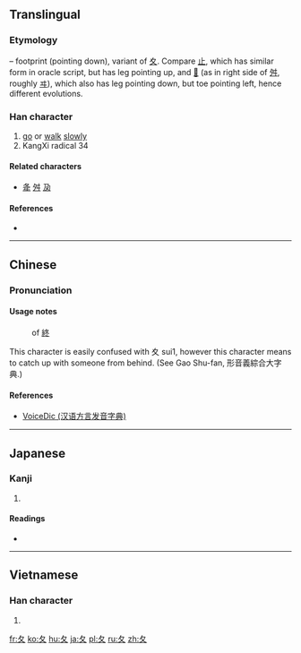 {{also|攵|夊}}
==Translingual==
{{stroke order|type=animate}}

===Etymology===
{{Han etyl}}
{{liushu|p}} – footprint (pointing down), variant of [[夊]]. Compare [[止]], which has similar form in oracle script, but has leg pointing up, and [[𡕒]] (as in right side of [[舛]], roughly [[ヰ]]), which also has leg pointing down, but toe pointing left, hence different evolutions.

===Han character===
{{Han char|rn=34|rad=夂|as=00|sn=3|four=|canj=竹水 (HE), X竹水 (XHE)}}

# [[go]] or [[walk]] [[slowly]]
# KangXi radical 34

====Related characters====
* [[夅]] [[舛]] [[夃]]

====References====
* {{Han ref|kx=0244.170|dkj=05691|dj=0484.220|hdz=20867.150|uh=5902|ud=22786}}

----

==Chinese==
{{zh-forms}}

===Pronunciation===
{{zh-pron
|m=chǔ,zhǐ
|c=gau2,zi1
|h=pfs=chí
|mn=tí
|w=
|mc=y
|oc=
|ma=|ma2=
|cat=v
}}

====Usage notes====
: {{context|archaic|lang=cmn}} of [[終]]
This character is easily confused with 夊 sui1, however this character means to catch up with someone from behind. (See Gao Shu-fan, 形音義綜合大字典.)

====References====
*[http://cn.voicedic.com/ VoiceDic (汉语方言发音字典)]

----

==Japanese==

===Kanji===
{{ja-kanji|grade=9|rs=夂00}}

# {{defn|lang=ja|sort=夂00}}

====Readings====
* {{ja-readings|on=[[ち]] (chi), [[しゅう]] (shū), [[しゅ]] (shu)|kun=[[おくれる]] (okureru)}}

----

==Vietnamese==

===Han character===
{{vi-hantu|[[truy]]|rs=夂00}}

# {{defn|lang=vi|sort=夂00}}

[[Category:CJKV radicals| ]]

[[fr:夂]]
[[ko:夂]]
[[hu:夂]]
[[ja:夂]]
[[pl:夂]]
[[ru:夂]]
[[zh:夂]]